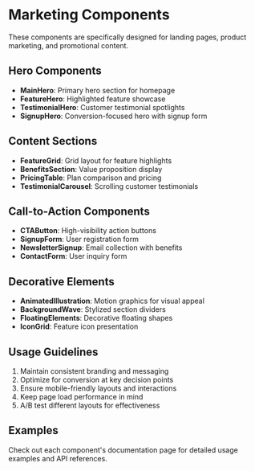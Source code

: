 
<Meta title="Design System/Marketing Components" />

# Marketing Components

These components are specifically designed for landing pages, product marketing, and promotional content.

## Hero Components

- **MainHero**: Primary hero section for homepage
- **FeatureHero**: Highlighted feature showcase
- **TestimonialHero**: Customer testimonial spotlights
- **SignupHero**: Conversion-focused hero with signup form

## Content Sections

- **FeatureGrid**: Grid layout for feature highlights
- **BenefitsSection**: Value proposition display
- **PricingTable**: Plan comparison and pricing
- **TestimonialCarousel**: Scrolling customer testimonials

## Call-to-Action Components

- **CTAButton**: High-visibility action buttons
- **SignupForm**: User registration form
- **NewsletterSignup**: Email collection with benefits
- **ContactForm**: User inquiry form

## Decorative Elements

- **AnimatedIllustration**: Motion graphics for visual appeal
- **BackgroundWave**: Stylized section dividers
- **FloatingElements**: Decorative floating shapes
- **IconGrid**: Feature icon presentation

## Usage Guidelines

1. Maintain consistent branding and messaging
2. Optimize for conversion at key decision points
3. Ensure mobile-friendly layouts and interactions
4. Keep page load performance in mind
5. A/B test different layouts for effectiveness

## Examples

Check out each component's documentation page for detailed usage examples and API references.
